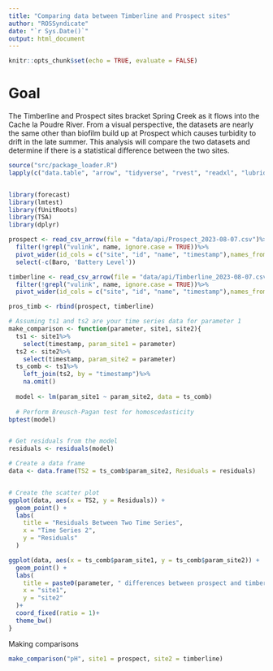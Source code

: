 ```yaml
---
title: "Comparing data between Timberline and Prospect sites"
author: "ROSSyndicate"
date: "`r Sys.Date()`"
output: html_document
---
```


```r
knitr::opts_chunk$set(echo = TRUE, evaluate = FALSE)
```

# Goal
 
 The Timberline and Prospect sites bracket Spring Creek as it flows into the Cache la Poudre River. From a visual perspective, the datasets are nearly the same other than biofilm build up at Prospect which causes turbidity to drift in the late summer. 
 This analysis will compare the two datasets and determine if there is a statistical difference between the two sites. 
 
 
```r
source("src/package_loader.R")
lapply(c("data.table", "arrow", "tidyverse", "rvest", "readxl", "lubridate", "zoo", "padr","plotly", "feather", "RcppRoll"), package_loader)


library(forecast)
library(lmtest)
library(fUnitRoots)
library(TSA)
library(dplyr)

```


```r
prospect <- read_csv_arrow(file = "data/api/Prospect_2023-08-07.csv")%>%
  filter(!grepl("vulink", name, ignore.case = TRUE))%>%
  pivot_wider(id_cols = c("site", "id", "name", "timestamp"),names_from = parameter, values_from = value)%>%
  select(-c(Baro, 'Battery Level'))

timberline <- read_csv_arrow(file = "data/api/Timberline_2023-08-07.csv")%>%
  filter(!grepl("vulink", name, ignore.case = TRUE))%>%
  pivot_wider(id_cols = c("site", "id", "name", "timestamp"),names_from = parameter, values_from = value)

pros_timb <- rbind(prospect, timberline)

```

```r

# Assuming ts1 and ts2 are your time series data for parameter 1
make_comparison <- function(parameter, site1, site2){
  ts1 <- site1%>%
    select(timestamp, param_site1 = parameter)
  ts2 <- site2%>%
    select(timestamp, param_site2 = parameter)
  ts_comb <- ts1%>%
    left_join(ts2, by = "timestamp")%>%
    na.omit()
  
  model <- lm(param_site1 ~ param_site2, data = ts_comb)
  
  # Perform Breusch-Pagan test for homoscedasticity
bptest(model)


# Get residuals from the model
residuals <- residuals(model)

# Create a data frame
data <- data.frame(TS2 = ts_comb$param_site2, Residuals = residuals)


# Create the scatter plot
ggplot(data, aes(x = TS2, y = Residuals)) +
  geom_point() +
  labs(
    title = "Residuals Between Two Time Series",
    x = "Time Series 2",
    y = "Residuals"
  )

ggplot(data, aes(x = ts_comb$param_site1, y = ts_comb$param_site2)) +
  geom_point() +
  labs(
    title = paste0(parameter, " differences between prospect and timberline"),
    x = "site1",
    y = "site2"
  )+
  coord_fixed(ratio = 1)+
  theme_bw()
}
```

Making comparisons 
```r
make_comparison("pH", site1 = prospect, site2 = timberline)

```


